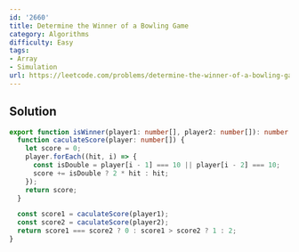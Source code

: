 ```yaml
---
id: '2660'
title: Determine the Winner of a Bowling Game
category: Algorithms
difficulty: Easy
tags:
- Array
- Simulation
url: https://leetcode.com/problems/determine-the-winner-of-a-bowling-game
---
```


## Solution

```typescript filename="solution.ts" copy
export function isWinner(player1: number[], player2: number[]): number {
  function caculateScore(player: number[]) {
    let score = 0;
    player.forEach((hit, i) => {
      const isDouble = player[i - 1] === 10 || player[i - 2] === 10;
      score += isDouble ? 2 * hit : hit;
    });
    return score;
  }

  const score1 = caculateScore(player1);
  const score2 = caculateScore(player2);
  return score1 === score2 ? 0 : score1 > score2 ? 1 : 2;
}
```


